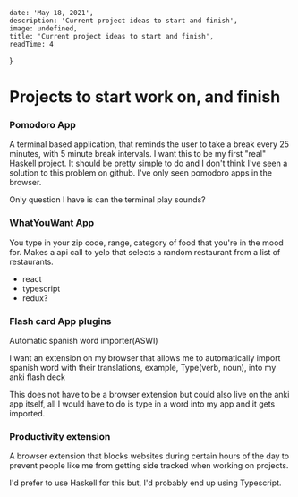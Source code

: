 
    date: 'May 18, 2021',
    description: 'Current project ideas to start and finish',
    image: undefined,
    title: 'Current project ideas to start and finish',
    readTime: 4
}

# Projects to start work on, and finish

### Pomodoro App

A terminal based application, that reminds the user to take a break every 25 minutes, with 5 minute break intervals. I want this to be my first "real" Haskell project. It should be pretty simple to do and I don't think I've seen a solution to this problem on github. I've only seen pomodoro apps in the browser.

Only question I have is can the terminal play sounds?

### WhatYouWant App

You type in your zip code, range, category of food that you're in the mood for. Makes a api call to yelp that selects a random restaurant from a list of restaurants.

* react
* typescript
* redux?

### Flash card App plugins

Automatic spanish word importer(ASWI)

I want an extension on my browser that allows me to automatically import spanish word with their translations, example, Type(verb, noun), into my anki flash deck

This does not have to be a browser extension but could also live on the anki app itself, all I would have to do is type in a word into my app and it gets imported.

### Productivity extension

A browser extension that blocks websites during certain hours of the day to prevent people like me from getting side tracked when working on projects.

I'd prefer to use Haskell for this but, I'd probably end up using Typescript.


